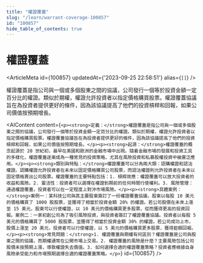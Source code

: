 ```yaml
---
title: "權證覆蓋"
slug: "/learn/warrant-coverage-100857"
id: "100857"
hide_table_of_contents: true
---
```



# 權證覆蓋

<ArticleMeta id={100857} updatedAt={'2023-09-25 22:58:51'} alias={`[]`} />
<div className='border-solid border-b border-t-0 my-4 border-[var(--ifm-color-gray-300)]' />

權證覆蓋是指公司與一個或多個股東之間的協議，公司發行一個等於投資金額一定百分比的權證。類似於期權，權證允許投資者以指定價格購買股票。權證覆蓋協議旨在為投資者提供更好的條件，因為該協議提高了他們的投資槓桿和回報，如果公司價值按預期增長。

<AIContent content={`<p><strong>定義：</strong>權證覆蓋是指公司與一個或多個股東之間的協議，公司發行一個等於投資金額一定百分比的權證。類似於期權，權證允許投資者以指定價格購買股票。權證覆蓋協議旨在為投資者提供更好的條件，因為該協議提高了他們的投資槓桿和回報，如果公司價值按預期增長。</p><p><strong>起源：</strong>權證覆蓋的概念起源於 20 世紀初，最早在美國和歐洲的金融市場中出現。隨着金融市場的發展和投資工具的多樣化，權證覆蓋逐漸成為一種常見的投資策略，尤其在風險投資和私募股權投資中被廣泛應用。</p><p><strong>類別與特點：</strong>權證覆蓋可以分為兩大類：認購權證和認沽權證。認購權證允許投資者在未來以固定價格購買公司股票，而認沽權證則允許投資者在未來以固定價格賣出公司股票。權證覆蓋的主要特點包括：1. 槓桿效應：權證覆蓋可以放大投資者的收益和風險。2. 靈活性：投資者可以選擇在權證到期前的任何時間行使權利。3. 風險管理：通過權證覆蓋，投資者可以在一定程度上對沖市場風險。</p><p><strong>具體案例：</strong>案例一：某科技公司與其主要股東簽訂了一份權證覆蓋協議，股東以每股 10 美元的價格購買了 1000 股股票，並獲得了相當於投資金額 20% 的權證。若公司股價在未來上漲至 15 美元，股東可以行使權證，以 10 美元的價格購買更多股票，從而獲得更高的投資回報。案例二：一家初創公司為了吸引風險投資，與投資者簽訂了權證覆蓋協議。投資者以每股 5 美元的價格購買了 5000 股股票，並獲得了相當於投資金額 30% 的權證。若公司成功上市，股價上漲至 20 美元，投資者可以行使權證，以 5 美元的價格購買更多股票，獲得鉅額回報。</p><p><strong>常見問題：</strong>1. 權證覆蓋與期權有何區別？權證覆蓋是公司與股東之間的協議，而期權通常在公開市場上交易。2. 權證覆蓋的風險是什麼？主要風險包括公司股價未按預期上漲，導致權證失去價值。3. 如何選擇合適的權證覆蓋策略？投資者應根據自身風險承受能力和市場預期選擇合適的權證覆蓋策略。</p>`} id={100857} />
